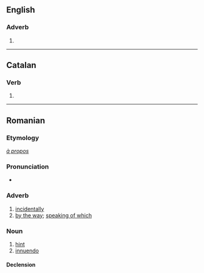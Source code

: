 {{also|apropó}}
==English==

===Adverb===
{{head|en|misspelling}}

# {{misspelling of|apropos|lang=en}}

----

==Catalan==

===Verb===
{{head|ca|verb form}}

# {{ca-verb form of|p=1|n=sg|m=ind|t=pres|apropar}}

----

==Romanian==

===Etymology===
{{etyl|fr|ro}} ''[[à propos]]''

===Pronunciation===
* {{IPA|/aproˈpo/|lang=ro}}

===Adverb===
{{ro-adv}}

# [[incidentally]]
# [[by the way]]; [[speaking of which]]

===Noun===
{{ro-noun|n|apropouri}}

# [[hint]]
# [[innuendo]]

====Declension====
{{ro-noun-n|pl=apropouri|def=apropoul}}